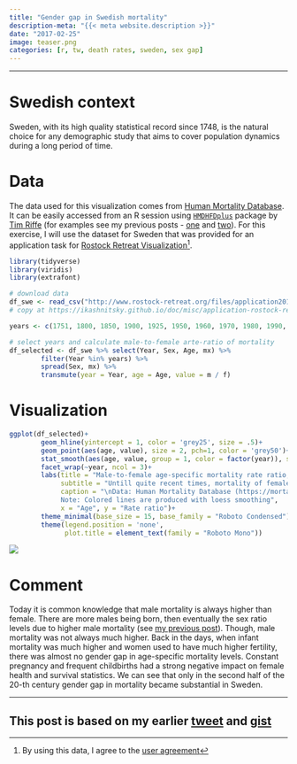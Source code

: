 ```yaml
---
title: "Gender gap in Swedish mortality"
description-meta: "{{< meta website.description >}}"
date: "2017-02-25"
image: teaser.png
categories: [r, tw, death rates, sweden, sex gap]
---
```


***

# Swedish context

Sweden, with its high quality statistical record since 1748, is the natural choice for any demographic study that aims to cover population dynamics during a long period of time. 


# Data

The data used for this visualization comes from [Human Mortality Database][hmd]. It can be easily accessed from an R session using [`HMDHFDplus`][hmdhfd] package by [Tim Riffe][tim] (for examples see my previous posts - [one][post1] and [two][post2]). For this exercise, I will use the dataset for Sweden that was provided for an application task for [Rostock Retreat Visualization][retr][^1]. 


```r
library(tidyverse)
library(viridis)
library(extrafont)

# download data
df_swe <- read_csv("http://www.rostock-retreat.org/files/application2017/SWE.csv")
# copy at https://ikashnitsky.github.io/doc/misc/application-rostock-retreat/SWE.csv

years <- c(1751, 1800, 1850, 1900, 1925, 1950, 1960, 1970, 1980, 1990, 2000, 2010)

# select years and calculate male-to-female arte-ratio of mortality
df_selected <- df_swe %>% select(Year, Sex, Age, mx) %>% 
        filter(Year %in% years) %>% 
        spread(Sex, mx) %>% 
        transmute(year = Year, age = Age, value = m / f)
```

# Visualization

```r
ggplot(df_selected)+
        geom_hline(yintercept = 1, color = 'grey25', size = .5)+
        geom_point(aes(age, value), size = 2, pch=1, color = 'grey50')+
        stat_smooth(aes(age, value, group = 1, color = factor(year)), se = F)+
        facet_wrap(~year, ncol = 3)+
        labs(title = "Male-to-female age-specific mortality rate ratio, Sweden",
             subtitle = "Untill quite recent times, mortality of females was not much lower than that of males",
             caption = "\nData: Human Mortality Database (https://mortality.org)
             Note: Colored lines are produced with loess smoothing",
             x = "Age", y = "Rate ratio")+
        theme_minimal(base_size = 15, base_family = "Roboto Condensed") +
        theme(legend.position = 'none',
              plot.title = element_text(family = "Roboto Mono"))
```

![](sweden.png)

# Comment

Today it is common knowledge that male mortality is always higher than female. There are more males being born, then eventually the sex ratio levels due to higher male mortality (see [my previous post][post1]). Though, male mortality was not always much higher. Back in the days, when infant mortality was much higher and women used to have much higher fertility, there was almost no gender gap in age-specific mortality levels. Constant pregnancy and frequent childbirths had a strong negative impact on female health and survival statistics. We can see that only in the second half of the 20-th century gender gap in mortality became substantial in Sweden.  

***

::: {.callout-tip}
# This post is based on my earlier [tweet](https://twitter.com/ikashnitsky/status/802310186560081920) and [gist](https://gist.github.com/ikashnitsky/872d3a97390a60d26eeb64f0f5600067)
:::


[^1]: By using this data, I agree to the [user agreement][lic]




[hmd]: http://www.mortality.org
[lic]: http://www.mortality.org/Public/UserAgreement.php
[hmdhfd]: https://cran.r-project.org/web/packages/HMDHFDplus/index.html
[tim]: https://sites.google.com/site/timriffepersonal/about-me
[post1]: https://ikashnitsky.github.io/2017/hmd-all-sex-ratio/
[post2]: https://ikashnitsky.github.io/2017/hmd-male-mortality-rus-jpn/
[retr]: http://www.rostock-retreat.org
